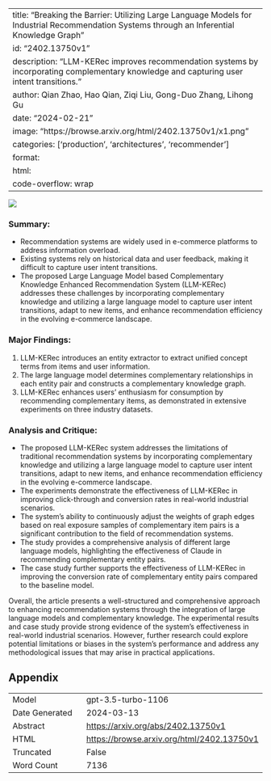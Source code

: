 
---
title: "Breaking the Barrier: Utilizing Large Language Models for Industrial Recommendation Systems through an Inferential Knowledge Graph"
id: "2402.13750v1"
description: "LLM-KERec improves recommendation systems by incorporating complementary knowledge and capturing user intent transitions."
author: Qian Zhao, Hao Qian, Ziqi Liu, Gong-Duo Zhang, Lihong Gu
date: "2024-02-21"
image: "https://browse.arxiv.org/html/2402.13750v1/x1.png"
categories: ['production', 'architectures', 'recommender']
format:
  html:
    code-overflow: wrap
---

![](https://browse.arxiv.org/html/2402.13750v1/x1.png)

### **Summary:**
- Recommendation systems are widely used in e-commerce platforms to address information overload.
- Existing systems rely on historical data and user feedback, making it difficult to capture user intent transitions.
- The proposed Large Language Model based Complementary Knowledge Enhanced Recommendation System (LLM-KERec) addresses these challenges by incorporating complementary knowledge and utilizing a large language model to capture user intent transitions, adapt to new items, and enhance recommendation efficiency in the evolving e-commerce landscape.

### **Major Findings:**
1. LLM-KERec introduces an entity extractor to extract unified concept terms from items and user information.
2. The large language model determines complementary relationships in each entity pair and constructs a complementary knowledge graph.
3. LLM-KERec enhances users' enthusiasm for consumption by recommending complementary items, as demonstrated in extensive experiments on three industry datasets.

### **Analysis and Critique:**
- The proposed LLM-KERec system addresses the limitations of traditional recommendation systems by incorporating complementary knowledge and utilizing a large language model to capture user intent transitions, adapt to new items, and enhance recommendation efficiency in the evolving e-commerce landscape.
- The experiments demonstrate the effectiveness of LLM-KERec in improving click-through and conversion rates in real-world industrial scenarios.
- The system's ability to continuously adjust the weights of graph edges based on real exposure samples of complementary item pairs is a significant contribution to the field of recommendation systems.
- The study provides a comprehensive analysis of different large language models, highlighting the effectiveness of Claude in recommending complementary entity pairs.
- The case study further supports the effectiveness of LLM-KERec in improving the conversion rate of complementary entity pairs compared to the baseline model.

Overall, the article presents a well-structured and comprehensive approach to enhancing recommendation systems through the integration of large language models and complementary knowledge. The experimental results and case study provide strong evidence of the system's effectiveness in real-world industrial scenarios. However, further research could explore potential limitations or biases in the system's performance and address any methodological issues that may arise in practical applications.

## Appendix

|          |          |
|----------|----------|
| Model     | gpt-3.5-turbo-1106       |
| Date Generated     | 2024-03-13       |
| Abstract | [https://arxiv.org/abs/2402.13750v1](https://arxiv.org/abs/2402.13750v1)        |
| HTML     | [https://browse.arxiv.org/html/2402.13750v1](https://browse.arxiv.org/html/2402.13750v1)       |
| Truncated       | False       |
| Word Count       | 7136       |
